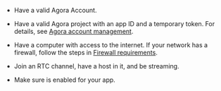 - Have a valid <Link to="{{Global.AGORA_CONSOLE_URL}}">Agora Account</Link>.

- Have a valid Agora project with an app ID and a temporary token. For details, see [Agora account management](manage-agora-account).

- Have a computer with access to the internet. If your network has a firewall, follow the steps in [Firewall requirements](../reference/firewall).

- Join an RTC channel, have a host in it, and be streaming.

- Make sure <Vpd k="NAME"/> is enabled for your app.